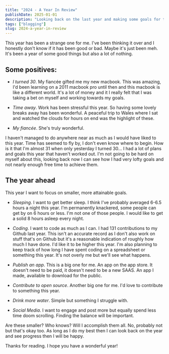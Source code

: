 ```yaml
---
title: "2024 - A Year In Review"
publishDate: 2025-01-01
description: "Looking back on the last year and making some goals for the year ahead"
tags: ["blogging"]
slug: 2024-a-year-in-review
---
```



This year has been a strange one for me. I've been thinking it over and I honestly don't know if it has been good or bad. Maybe it's just been meh. It's been a year of some good things but also a lot of nothing.

## Some positives:

- _I turned 30_. My fiancée gifted me my new macbook. This was amazing, I'd been learning on a 2011 macbook pro until then and this macbook is like a different world. It's a lot of money and it I really felt that I was taking a bet on myself and working towards my goals.

- _Time away_. Work has been stressful this year. So having some lovely breaks away has been wonderful. A peaceful trip to Wales where I sat and watched the clouds for hours on end was the highlight of these.

- _My fiancée_. She's truly wonderful.

I haven't managed to do anywhere near as much as I would have liked to this year. Time has seemed to fly by, I don't even know where to begin. How is it that I'm almost 31 when only yesterday I turned 30... I had a lot of plans and goals this year that haven't worked out. I'm not going to be hard on myself about this, looking back now I can see how I had very lofty goals and not nearly enough free time to achieve them.

## The year ahead

This year I want to focus on smaller, more attainable goals.

- _Sleeping_. I want to get better sleep. I think I've probably averaged 6-6.5 hours a night this year. I'm permanently knackered, some people can get by on 6 hours or less. I'm not one of those people. I would like to get a solid 8 hours asleep every night.

- _Coding_. I want to code as much as I can. I had 131 contributions to my Github last year. This isn't an accurate record as I don't also work on stuff that's on Github but it's a reasonable indication of roughly how much I have done. I'd like it to be higher this year. I'm also planning to keep track of how long I have spent coding on a spreadsheet or something this year. It's not overly me but we'll see what happens.

- _Publish an app_. This is a big one for me. An app on the app store. It doesn't need to be paid, it doesn't need to be a new SAAS. An app I made, available to download for the public.

- _Contribute to open source_. Another big one for me. I'd love to contribute to something this year.

- _Drink more water_. Simple but something I struggle with.

- _Social Media_. I want to engage and post more but equally spend less time doom scrolling. Finding the balance will be important.

Are these smaller? Who knows? Will I accomplish them all. No, probably not but that's okay too. As long as I do my best then I can look back on the year and see progress then I will be happy.

Thanks for reading. I hope you have a wonderful year!
